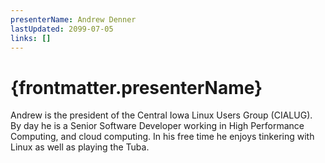 ```yaml
---
presenterName: Andrew Denner
lastUpdated: 2099-07-05
links: []
---
```


# {frontmatter.presenterName}

Andrew is the president of the Central Iowa Linux Users Group (CIALUG).
By day he is a Senior Software Developer working in High Performance
Computing, and cloud computing. In his free time he enjoys tinkering
with Linux as well as playing the Tuba.
